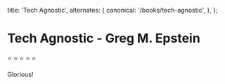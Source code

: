 
  title: 'Tech Agnostic',
  alternates: {
    canonical: '/books/tech-agnostic',
  },
};

<AnimatedHome />

# Tech Agnostic - Greg M. Epstein

⭐️ ⭐️ ⭐️ ⭐️ ⭐️

Glorious!
